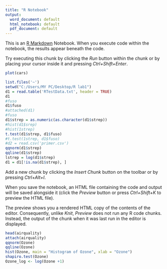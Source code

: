 ---
title: "R Notebook"
output:
  word_document: default
  html_notebook: default
  pdf_document: default
---

This is an [R Markdown](http://rmarkdown.rstudio.com) Notebook. When you execute code within the notebook, the results appear beneath the code. 

Try executing this chunk by clicking the *Run* button within the chunk or by placing your cursor inside it and pressing *Ctrl+Shift+Enter*. 

```{r}
plot(cars)
```
```{r}
list.files('~')
setwd("C:/Users/MY PC/Desktop/R lab1")
d1 = read.table('RTestData.txt', header = TRUE)
d1
#fuso
d1$fuso
#attached(d1)
#fuso
d1$strep = as.numeric(as.character(d1$strep))
#hist(d1$srep)
#hist(1strep)
t.test(d1$strep, d1$fuso)
#t.test(1strep, d1$fuso)
#d2 = read.csv('primer.csv')
qqnorm(d1$strep)
qqline(d1$strep)
lstrep = log(d1$strep)
d1 = d1[!is.na(d1$strep), ]

```
Add a new chunk by clicking the *Insert Chunk* button on the toolbar or by pressing *Ctrl+Alt+I*.

When you save the notebook, an HTML file containing the code and output will be saved alongside it (click the *Preview* button or press *Ctrl+Shift+K* to preview the HTML file).

The preview shows you a rendered HTML copy of the contents of the editor. Consequently, unlike *Knit*, *Preview* does not run any R code chunks. Instead, the output of the chunk when it was last run in the editor is displayed.
```{r}
head(airquality)
attach(airquality)
qqnorm(Ozone)
qqline(Ozone)
hist(Ozone, main = "Histogram of Ozone", xlab = "Ozone")
shapiro.test(Ozone)
Ozone_log <- log(Ozone +1)  
```

